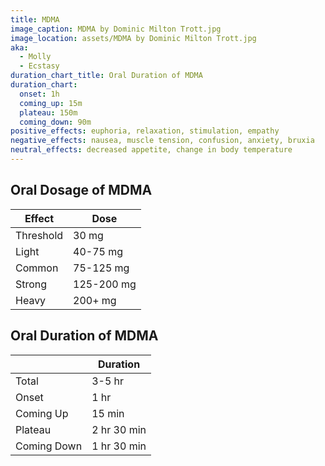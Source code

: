 ```yaml
---
title: MDMA
image_caption: MDMA by Dominic Milton Trott.jpg
image_location: assets/MDMA by Dominic Milton Trott.jpg
aka:
  - Molly
  - Ecstasy
duration_chart_title: Oral Duration of MDMA
duration_chart:
  onset: 1h
  coming_up: 15m
  plateau: 150m
  coming_down: 90m
positive_effects: euphoria, relaxation, stimulation, empathy
negative_effects: nausea, muscle tension, confusion, anxiety, bruxia
neutral_effects: decreased appetite, change in body temperature
---
```


## Oral Dosage of MDMA
| Effect | Dose |
| --- | --- |
| Threshold | 30 mg |
| Light | 40-75 mg |
| Common | 75-125 mg |
| Strong | 125-200 mg |
| Heavy | 200+ mg |

## Oral Duration of MDMA
|  | Duration |
| --- | --- |
| Total | 3-5 hr |
| Onset | 1 hr |
| Coming Up | 15 min |
| Plateau | 2 hr 30 min |
| Coming Down | 1 hr 30 min |





